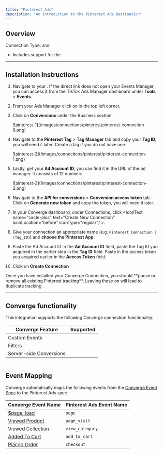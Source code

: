 ```yaml
---
title: "Pinterest Ads"
description: "An introduction to the Pinterest Ads Destination"
---
```



## Overview
Connection Type: <IconText text="Client-side" name="browser" iconType="duotone" iconLocation="after"/>  and <IconText text="Server-side" name="server" iconType="duotone" iconLocation="after"/>
- Includes support for the <OutboundLink linkText="Pinterest API for Conversions" linkTarget="https://help.pinterest.com/en-gb/business/article/the-pinterest-api-for-conversions"/> 

---

## Installation Instructions

<AccordionGroup >
<Accordion icon="list" title="Installation Instructions">

1. Navigate to your <OutboundLink linkText="Pinterest Ads Manager" linkTarget="https://ads.pinterest.com/"/> . If the direct link does not open your Events Manager, you can access it from the TikTok Ads Manager dashboard under **Tools** > **Events**.

2. From your Ads Manager click on <IconText text="Account overview" name="bars" iconLocation="after"/> in the top left corner.

3. Click on **Conversions** under the Business section.
     <Frame>
        ![pinterest-1](/images/connections/pinterest/pinterest-connection-0.png)
    </Frame>

4. Navigate to the **Pinterest Tag** > **Tag Manager** tab and copy your **Tag ID**, you will need it later. Create a tag if you do not have one.
    <Frame>
        ![pinterest-2](/images/connections/pinterest/pinterest-connection-1.png)
    </Frame>

5. Lastly, get your **Ad Account ID**, you can find it in the URL of the ad manager. It consists of 12 numbers. 
    <Frame>
        ![pinterest-3](/images/connections/pinterest/pinterest-connection-2.png)
    </Frame>

5. Navigate to the **API for conversions** > **Conversion access token** tab. Click on **Generate new token** and copy the token, you will need it later. 

6. In your Converge dashboard, under Connections, click <IconText name="circle-plus" text="Create New Connection" iconLocation="before" iconType="regular"/ >.

7. Give your connection an appropriate name (e.g. `Pinterest Connection | {Tag_ID}`) and **choose the Pinterest App**.

8. Paste the Ad Account ID in the **Ad Account ID** field, paste the Tag ID you acquired in the earlier step in the **Tag ID** field. Paste in the access token you acquired earlier in the **Access Token** field.

9. Click on **Create Connection**
</Accordion>
<Warning> Once you have installed your Converge Connection, you should **pause or remove all existing Pinterest tracking**. Leaving these on will lead to duplicate tracking.  </Warning>
</AccordionGroup> 

---

## Converge functionality

This integration supports the following Converge connection functionality.

| Converge Feature        |       Supported       |
| ----------------------- | :-------------------: |
| Custom Events           | <Icon name="xmark" /> |
| Filters                 | <Icon name="check" /> |
| Server-side Conversions | <Icon name="check" /> |


--- 

## Event Mapping

Converge automatically maps the following events from the [Converge Event Spec](/sources/converge-spec) to the Pinterest Ads spec.

| Converge Event Name                                                                               | Pinterest Ads Event Name                   |
| ------------------------------------------------------------------------------------------------- | --------------------------------------- |
| [$page_load](/sources/converge-spec#page-load)                                                    | `page`                              |
| [Viewed Product](/sources/converge-spec#viewed-product)                                           | `page_visit`                           |
| [Viewed Collection](/sources/converge-spec#viewed-collection)                                     | `view_category`                           |
| [Added To Cart](/sources/converge-spec#added-to-cart)                                             | `add_to_cart`                             |
| [Placed Order](/sources/converge-spec#placed-order)                                               | `checkout`                              |

